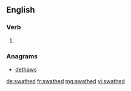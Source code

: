 ==English==

===Verb===
{{head|en|verb form}}

# {{en-past of|swathe}}

===Anagrams===
* [[dethaws#English|dethaws]]

[[de:swathed]]
[[fr:swathed]]
[[mg:swathed]]
[[vi:swathed]]